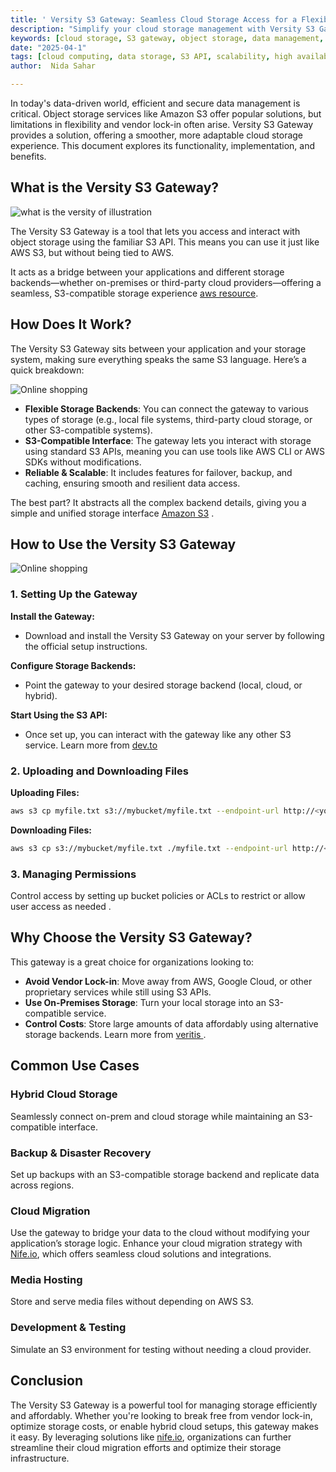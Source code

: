 ```yaml
---
title: ' Versity S3 Gateway: Seamless Cloud Storage Access for a Flexible Future'
description: "Simplify your cloud storage management with Versity S3 Gateway.  This S3-compatible solution offers flexibility across various storage backends, ensuring easy access and high availability.  Learn how to easily integrate it into your infrastructure."
keywords: [cloud storage, S3 gateway, object storage, data management, Versity, Amazon S3, cloud flexibility]
date: "2025-04-1"
tags: [cloud computing, data storage, S3 API, scalability, high availability]
author:  Nida Sahar

---
```




In today's data-driven world, efficient and secure data management is critical.  Object storage services like Amazon S3 offer popular solutions, but limitations in flexibility and vendor lock-in often arise. Versity S3 Gateway provides a solution, offering a smoother, more adaptable cloud storage experience. This document explores its functionality, implementation, and benefits.



## What is the Versity S3 Gateway?

![what is the versity of illustration ](https://raw.githubusercontent.com/nifetency/nife-blog-content/main/blog/img/8357605.jpg)
<br/>

The Versity S3 Gateway is a tool that lets you access and interact with object storage using the familiar S3 API. This means you can use it just like AWS S3, but without being tied to AWS. 



It acts as a bridge between your applications and different storage backends—whether on-premises or third-party cloud providers—offering a seamless, S3-compatible storage experience  [ aws resource](https://aws.amazon.com/storagegateway/file/s3/).

## How Does It Work?
The Versity S3 Gateway sits between your application and your storage system, making sure everything speaks the same S3 language. Here’s a quick breakdown:

![Online shopping](https://raw.githubusercontent.com/nifetency/nife-blog-content/main/blog/img/9796308.jpg)
<br/>

- **Flexible Storage Backends**: You can connect the gateway to various types of storage (e.g., local file systems, third-party cloud storage, or other S3-compatible systems).
- **S3-Compatible Interface**: The gateway lets you interact with storage using standard S3 APIs, meaning you can use tools like AWS CLI or AWS SDKs without modifications.
- **Reliable & Scalable**: It includes features for failover, backup, and caching, ensuring smooth and resilient data access.

The best part? It abstracts all the complex backend details, giving you a simple and unified storage interface [Amazon S3](https://docs.aws.amazon.com/filegateway/latest/files3/file-gateway-concepts.html#:~:text=Learn%20about%20how%20Amazon%20S3%20File%20Gateway%20works%2C,architecture%2C%20basic%20configuration%2C%20operational%20capabilities%2C%20and%20use%20cases.) .

## How to Use the Versity S3 Gateway

![Online shopping](https://raw.githubusercontent.com/nifetency/nife-blog-content/main/blog/img/4682641.jpg)
<br/>

### 1. Setting Up the Gateway

**Install the Gateway:**
- Download and install the Versity S3 Gateway on your server by following the official setup instructions.

**Configure Storage Backends:**
- Point the gateway to your desired storage backend (local, cloud, or hybrid).

**Start Using the S3 API:**
- Once set up, you can interact with the gateway like any other S3 service. Learn more from [dev.to ](https://dev.to/chathra222/setting-up-a-s3-file-gateway-on-a-ec2-windows-server-432h)

### 2. Uploading and Downloading Files

**Uploading Files:**
```sh
aws s3 cp myfile.txt s3://mybucket/myfile.txt --endpoint-url http://<your-gateway-url>:<port>
```

**Downloading Files:**
```sh
aws s3 cp s3://mybucket/myfile.txt ./myfile.txt --endpoint-url http://<your-gateway-url>:<port>
```

### 3. Managing Permissions
Control access by setting up bucket policies or ACLs to restrict or allow user access as needed .

## Why Choose the Versity S3 Gateway?
This gateway is a great choice for organizations looking to:

- **Avoid Vendor Lock-in**: Move away from AWS, Google Cloud, or other proprietary services while still using S3 APIs.
- **Use On-Premises Storage**: Turn your local storage into an S3-compatible service.
- **Control Costs**: Store large amounts of data affordably using alternative storage backends. Learn more from  [veritis ](https://www.veritis.com/blog/aws-storage-gateway-a-bridge-to-hybrid-cloud-storage/) .

## Common Use Cases

### Hybrid Cloud Storage
Seamlessly connect on-prem and cloud storage while maintaining an S3-compatible interface.

### Backup & Disaster Recovery
Set up backups with an S3-compatible storage backend and replicate data across regions.

### Cloud Migration
Use the gateway to bridge your data to the cloud without modifying your application’s storage logic.
Enhance your cloud migration strategy with [Nife.io](https://nife.io/solutions/Cloud%20Migration), which offers seamless cloud solutions and integrations.

### Media Hosting
Store and serve media files without depending on AWS S3.

### Development & Testing
Simulate an S3 environment for testing without needing a cloud provider.

## Conclusion
The Versity S3 Gateway is a powerful tool for managing storage efficiently and affordably. Whether you're looking to break free from vendor lock-in, optimize storage costs, or enable hybrid cloud setups, this gateway makes it easy.
By leveraging solutions like [ nife.io](https://nife.io/), organizations can further streamline their cloud migration efforts and optimize their storage infrastructure.